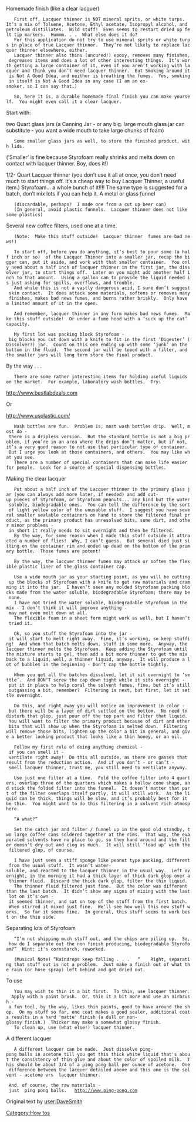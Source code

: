 Homemade finish
(like a clear lacquer)


	First off, Lacquer thinner is NOT mineral sprits, or white turps.  It’s a mix of Toluene, Acetone, Ethyl acetate, Isopropyl alcohol, and petroleum distillates.  Wild stuff!  Even seems to restart dried up felt tip markers.  Hummm. . .  What else does it do?
	For this application do not try to use mineral sprits or white turps in place of true Lacquer thinner.  They’re not likely to replace lacquer thinner elsewhere, either.
	Lacquer thinner also thins (uncured!) epoxy, removes many finishes, degreases items and does a lot of other interesting things.  It’s worth getting a large container of it, even if you aren’t working with lacquer and think you don‘t need lacquer thinner.  But Smoking around it is Not A Good Idea, and neither is breathing the fumes.  Yes, smoking in itself is Not A Good Idea in any case (I am an ex-smoker, so I can say that.)

	So, here it is, a durable homemade final finish you can make yourself.  You might even call it a clear lacquer.


Start with:

two Quart glass jars (a Canning Jar - or any big. large mouth glass jar can substitute - you want a wide mouth to take large chunks of foam)
	Some smaller glass jars as well, to store the finished product, with lids.

(‘Smaller’ is fine because Styrofoam really shrinks and melts down on contact with lacquer thinner.  Boy, does it!)

1/2- Quart Lacquer thinner  (you don’t use it all at once, you don’t need much to start things off.  It‘s a cheap way to buy Lacquer Thinner, a useful item.)
Styrofoam... a whole bunch of it!!!!  The same type is suggested for a batch, don’t mix lots if you can help it.
A metal or glass funnel 
	(discardable, perhaps?  I made one from a cut up beer can)
	(In general, avoid plastic funnels.  Lacquer thinner does not like some plastics) 
Several new coffee filters, used one at a time.

	(Note:  Make this stuff outside!  Lacquer thinner  fumes are bad news!)


	To start off, before you do anything, it’s best to pour some (a half inch or so)  of the Lacquer Thinner into a smaller jar, recap the bigger can, put it aside, and work with that smaller container.  You only need about a half inch of lacquer thinner in the first jar, the dissolver jar, to start things off.  Later on you might add another half inch to that amount.  Using a gallon can to provide the liquid needed is just asking for spills, overflows, and trouble.
	And while this is not a vastly dangerous acid, I sure don’t suggest skin contact.  It does attack some materials, softens or removes many finishes, makes bad news fumes, and burns rather briskly.  Only have a limited amount of it in the open.

	And remember, lacquer thinner in any form makes bad news fumes.  Make this stuff outside!  Or under a fume hood with a ‘suck up the cat’ capacity.

	My first lot was packing block Styrofoam - big blocks you cut down with a knife to fit in the first ‘Digester’ (Dissolver?) jar.  Count on this one ending up with some ‘junk’ on the bottom in the fluid.  The second jar will be toped with a filter, and the smaller jars will long term store the final product.




By the way . . . 

	There are some rather interesting items for holding useful liquids on the market.  For example, laboratory wash bottles.  Try:

http://www.bestlabdeals.com

Or

http://www.usplastic.com/

	Wash bottles are fun.  Problem is, most wash bottles drip.  Well, most do - there is a dripless version.  But the standard bottle is not a big problem, if you’re in an area where the drips don’t matter, but if not, it’s a very good reason to not use that particular type of container.  But I urge you look at those containers, and others.  You may like what you see.
	There are a number of special containers that can make life easier for people.  Look for a source of special dispensing bottles.



Making the clear lacquer

	Put about a half inch of the Lacquer thinner in the primary glass jar (you can always add more later, if needed) and add cut-up pieces of Styrofoam, or Styrofoam peanuts... any kind but the water soluble, biodegradable ones.  You can tell the difference by the sort of light yellow color of the unusable stuff.  I suggest you have several smaller sealable containers on hand to store the filtered final product, as the primary product has unresolved bits, some dirt, and other minor problems - in short it really needs to sit overnight and then be filtered.
	By the way, for some reason when I made this stuff outside it attracted a number of flies!  Why, I can’t guess.  But several died just sitting on the container rim and ended up dead on the bottom of the primary bottle.  Those fumes are potent!

	By the way, the lacquer thinner fumes may attack or soften the flexible plastic liner of the glass container cap.

	Use a wide mouth jar as your starting point, as you will be cutting up the blocks of Styrofoam with a knife to get raw materials and cramming it into the jar.  I haven’t seen any molded Styrofoam packing blocks made from the water soluble, biodegradable Styrofoam; there may be none.
	I have not tried the water soluble, biodegradable Styrofoam in the mix - I don’t think it will improve anything - may not even melt down at all.  
	The flexible foam in a sheet form might work as well, but I haven’t tried it.

	Ok, so you stuff the Styrofoam into the jar - it will start to melt right away.  Fine, it’s working, so keep stuffing!  And when that batch melts down, stuff in some more.  Anyway, the lacquer thinner melts the Styrofoam.  Keep adding the Styrofoam until the mixture starts to gel, then add a bit more thinner to get the mix back to a liquid, well, a thinner liquid, anyway.  It will produce a lot of bubbles in the beginning - Don’t cap the bottle tightly.

	When you get all the batches dissolved, let it sit overnight to ‘settle’.  And DON’T screw the cap down tight while it sits overnight - put it in place to help coral the solvent fumes, fine, but it‘s still outgassing a bit, remember?  Filtering is next, but first, let it settle overnight.

	Do this, and right away you will notice an improvement in color - but there will be a layer of dirt settled on the bottom.  No need to disturb that glop, just pour off the top part and filter that liquid.  You will want to filter the primary product because of dirt and other bits that will show up when the Styrofoam is melted down.  Filtering will remove those bits, lighten up the color a bit in general, and give a better looking product that looks like a thin honey, or an oil.


	Follow my first rule of doing anything chemical - if you can smell it - ventilate right away!  Do this all outside, as there are gasses that result from the reduction action.  And if you don’t - or can’t - smell lacquer thinner, trust me, you still need to ventilate anyway.


	Use just one filter at a time.  Fold the coffee filter into 4 quarters, overlap three of the quarters which makes a hollow cone shape, and stick the folded filter into the funnel.  It doesn’t matter that part of the filter overlaps itself partly, it will still work.  As the liquid can be thick, things will be slow, and it’s probably best for it be thin.  You might want to do this filtering in a solvent rich atmosphere.

	“A what?”

	Set the catch jar and filter / funnel up in the good old standby, two large coffee cans soldered together at the rims.  That way, the evaporated solvents have no place to go, so they hand around and the filter doesn’t dry out and clog as much.  It will still ‘load up’ with the filtered glop, of course.

	I have just seen a stiff sponge like peanut type packing, different from the usual stuff.  It wasn’t water-soluble, and reacted to the lacquer thinner in the usual way.  Left overnight, in the morning it had a thick layer of thick dark glop over a thinner fluid.  Discard the thick dark glop, filter the thin liquid.
	The thinner fluid filtered just fine.  But the color was different than the last batch.  It didn’t show any signs of mixing with the last lot on it’s own - it seemed thinner, and sat on top of the stuff from the first batch.  When stirred it mixed just fine.  We’ll see how well this new stuff works.  So far it seems fine.  In general, this stuff seems to work best on the thin side.



Separating lots of Styrofoam

	“I’m not shipping much stuff out, and the chips are piling up.  So, how do I separate out the non finish producing, biodegradable Styrofoam?”  Hint: it's cornstarch, reworked.

	(Musical Note) “Raindrops keep falling . . .   “    Right, separating that stuff out is not a problem.  Just make a finish out of what the rain (or hose spray) left behind and got dried out.



To use

	You may wish to thin it a bit first.  To thin, use lacquer thinner.  Apply with a paint brush.  Or, thin it a bit more and use an airbrush - a fun tool, by the way, likes thin paints, good to have around the shop.  On my stuff so far, one coat makes a good sealer, additional coats results in a hard 'matte' finish (a dull or non-glossy finish.)  Thicker may make a somewhat glossy finish.
	To clean up, use (what else!) lacquer thinner.



A different lacquer 

	A different lacquer can be made.  Just dissolve ping-pong balls in acetone till you get this thick white liquid that's about the consistency of thin glue and about the color of spoiled milk.  This should be about 3/4 of a ping pong ball per ounce of acetone.  One difference between the lacquer detailed above and this one is the solvent - acetone vrs  lacquer thinner.

  And, of course, the raw materials - just  ping pong balls.   http://www.ping-pong.com

Original text by [[user:DaveSmith]]

[[Category:How tos]]
